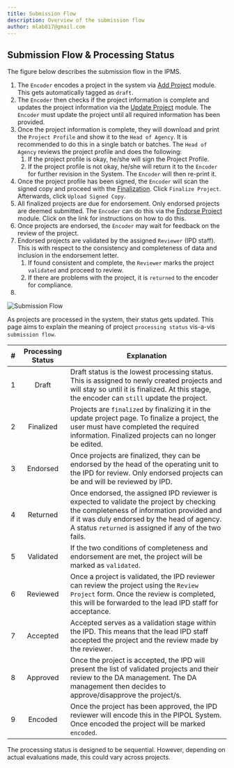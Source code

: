 ```yaml
---
title: Submission Flow
description: Overview of the submission flow
author: mlab817@gmail.com
---
```


## Submission Flow & Processing Status

The figure below describes the submission flow in the IPMS.

1. The `Encoder` encodes a project in the system via [Add Project](/projects/add) module. This gets automatically tagged as `draft`.
2. The `Encoder` then checks if the project information is complete and updates the project information via the [Update Project](/projects/update) module. The `Encoder` must update the project until all required information has been provided.
3. Once the project information is complete, they will download and print the `Project Profile` and show it to the `Head of Agency`. It is recommended to do this in a single batch or batches. The `Head of Agency` reviews the project profile and does the following:
	1. If the project profile is okay, he/she will sign the Project Profile.
	1. If the project profile is not okay, he/she will return it to the `Encoder` for further revision in the System. The `Encoder` will then re-print it.
4. Once the project profile has been signed, the `Encoder` will scan the signed copy and proceed with the [Finalization](/projects/finalize). Click `Finalize Project`. Afterwards, click `Upload Signed Copy`.
5. All finalized projects are due for endorsement. Only endorsed projects are deemed submitted. The `Encoder` can do this via the [Endorse Project](/projects/endorse) module. Click on the link for instructions on how to do this.
6. Once projects are endorsed, the `Encoder` may wait for feedback on the review of the project.
7. Endorsed projects are validated by the assigned `Reviewer` (IPD staff). This is with respect to the consistency and completeness of data and inclusion in the endorsement letter.
	1. If found consistent and complete, the `Reviewer` marks the project `validated` and proceed to review.
	1. If there are problems with the project, it is `returned` to the encoder for compliance.
8. 

![Submission Flow](/images/submission_flow.png)

As projects are processed in the system, their status gets updated. This page aims to explain the meaning of project `processing status` vis-a-vis `submission flow`.

|  # | Processing Status |                                                                   Explanation                                                          |
|----|:-----------------:|----------------------------------------------------------------------------------------------------------------------------------------|
|  1 |Draft              |Draft status is the lowest processing status. This is assigned to newly created projects and will stay so until it is finalized. At this stage, the encoder can `still` update the project.|
|  2 |Finalized          |Projects are `finalized` by finalizing it in the update project page. To finalize a project, the user must have  completed the required information. Finalized projects can no longer be edited.|
|  3 |Endorsed           |Once projects are finalized, they can be endorsed by the head of the operating unit to the IPD for review. Only endorsed projects can be and will be reviewed by IPD.|
|  4 |Returned           |Once endorsed, the assigned IPD reviewer is expected to validate the project by checking the completeness of information provided and if it was duly endorsed by the head of agency. A status `returned` is assigned if any of the two fails.|
|  5 |Validated          |If the two conditions of completeness and endorsement are met, the project will be marked as `validated`.|
|  6 |Reviewed           |Once a project is validated, the IPD reviewer can review the project using the `Review Project` form. Once the review is completed, this will be forwarded to the lead IPD staff for acceptance.|
|  7 |Accepted           |Accepted serves as a validation stage within the IPD. This means that the lead IPD staff accepted the project and the review made by the reviewer.|
|  8 |Approved           |Once the project is accepted, the IPD will present the list of validated projects and their review to the DA management. The DA management then decides to approve/disapprove the project/s.|
|  9 |Encoded            |Once the project has been approved, the IPD reviewer will encode this in the PIPOL System. Once encoded the project will be marked `encoded`.|

The processing status is designed to be sequential. However, depending on actual evaluations made, this could vary across projects.